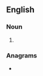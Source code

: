 ==English==

===Noun===
{{head|en|noun form}}

# {{plural of|tintack|lang=en}}

===Anagrams===
* {{anagrams|en|a=aciknstt|stink-cat|stinkcat}}